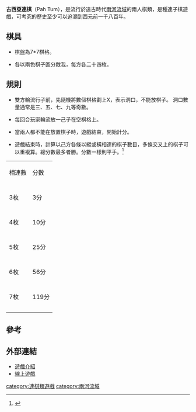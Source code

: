 '''古西亞連棋'''（Pah Tum），是流行於遠古時代[[兩河流域|兩河流域]]的兩人棋類，是種連子棋遊戲，可考究的歷史至少可以追溯到西元前一千八百年。

==棋具==

*棋盤為7*7棋格。

*各以兩色棋子區分敵我，每方各二十四枚。

==規則==

*雙方輪流行子前，先隨機將數個棋格劃上X，表示洞口，不能放棋子。 洞口數量通常是三、五、七、九等奇數。

*每回合玩家輪流放一己子在空棋格上。

*當兩人都不能在放置棋子時，遊戲結束，開始計分。

*遊戲結束時，計算以己方各條以縱或橫相連的棋子數目，多條交叉上的棋子可以重複算。總分數最多者勝。分數一樣則平手。<ref>{{Cite web |url=http://superdupergames.org/rules/pahtum.pdf |title=Pah Tum rule |access-date=2009-10-23 |archive-date=2018-10-20 |archive-url=https://web.archive.org/web/20181020001942/http://superdupergames.org/rules/pahtum.pdf |dead-url=no }}</ref>

{| class="wikitable"
|-
|相連數
|分數
|-
|-
|3枚
|3分
|-
|-
|4枚
|10分
|-
|-
|5枚
|25分
|-
|-
|6枚
|56分
|-
|-
|7枚
|119分
|-
|-
|}

==參考==
<div class="references-small">
<references/>
</div>

==外部連結==

*[http://www.boardgamegeek.com/game/28128 遊戲介紹] {{Wayback|url=http://www.boardgamegeek.com/game/28128 |date=20080924164345 }}
*[https://web.archive.org/web/20090607205330/http://vying.org/games/pah_tum/play 線上遊戲]


[[category:連棋類遊戲|category:連棋類遊戲]]
[[category:兩河流域|category:兩河流域]]